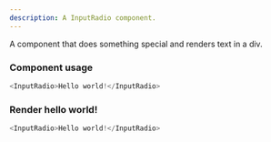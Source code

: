 ```yaml
---
description: A InputRadio component.
---
```



A component that does something special and renders text in a div.

### Component usage
```js
<InputRadio>Hello world!</InputRadio>
```

### Render hello world!

```js live
<InputRadio>Hello world!</InputRadio>
```

